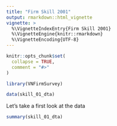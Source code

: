 ```yaml
---
title: "Firm Skill 2001"
output: rmarkdown::html_vignette
vignette: >
  %\VignetteIndexEntry{Firm Skill 2001}
  %\VignetteEngine{knitr::rmarkdown}
  %\VignetteEncoding{UTF-8}
---
```


```r
knitr::opts_chunk$set(
  collapse = TRUE,
  comment = "#>"
)
```

```r
library(VNFirmSurvey)
```


```r
data(skill_01_dta)
```

Let's take a first look at the data 

```r
summary(skill_01_dta)

```



